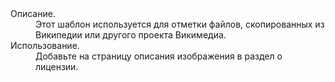 ;Описание.
:Этот шаблон используется для отметки файлов, скопированных из Википедии или другого проекта Викимедиа.
;Использование.
:Добавьте <code>{{t|Из Викимедиа}}</code> на страницу описания изображения в раздел о лицензии.<includeonly>
[[Категория:Шаблоны лицензий|{{PAGENAME}}]]</includeonly><noinclude>
[[Категория:Документация шаблонов|{{PAGENAME}}]]</noinclude>